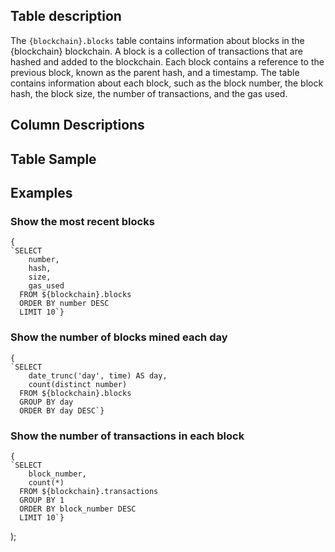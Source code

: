   <div>
    <h2>Table description</h2>
    <p>
      The <code>{blockchain}.blocks</code> table contains information about blocks in the {blockchain} blockchain. A block is a collection of transactions that are hashed and added to the blockchain. Each block contains a reference to the previous block, known as the parent hash, and a timestamp. The table contains information about each block, such as the block number, the block hash, the block size, the number of transactions, and the gas used.
    </p>
    <h2>
        Column Descriptions
    </h2>
    <ColumnDescriptions tableSchema={blockchain} tableName="blocks" />
    <h2>
        Table Sample
    </h2>
    <TableSample tableSchema={blockchain} tableName="blocks" />
    <h2>
        Examples
    </h2>
    <h3>Show the most recent blocks</h3>
  <pre><code>{
`SELECT
    number,
    hash, 
    size,
    gas_used
  FROM ${blockchain}.blocks
  ORDER BY number DESC
  LIMIT 10`}</code></pre>

  <h3>Show the number of blocks mined each day</h3>
  <pre><code>{
`SELECT
    date_trunc('day', time) AS day,
    count(distinct number)
  FROM ${blockchain}.blocks
  GROUP BY day
  ORDER BY day DESC`}</code></pre>

  <h3>Show the number of transactions in each block</h3>
  <pre><code>{
`SELECT
    block_number,
    count(*)
  FROM ${blockchain}.transactions
  GROUP BY 1 
  ORDER BY block_number DESC
  LIMIT 10`}</code></pre>
  </div>
);

